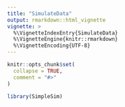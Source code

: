 ```yaml
---
title: "SimulateData"
output: rmarkdown::html_vignette
vignette: >
  %\VignetteIndexEntry{SimulateData}
  %\VignetteEngine{knitr::rmarkdown}
  %\VignetteEncoding{UTF-8}
---
```


```r
knitr::opts_chunk$set(
  collapse = TRUE,
  comment = "#>"
)
```

```r
library(SimpleSim)
```
